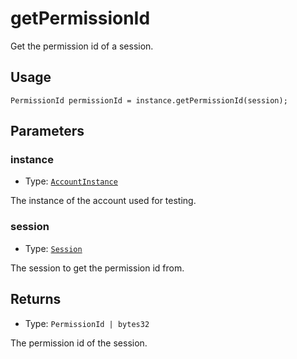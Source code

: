# getPermissionId 

Get the permission id of a session.

## Usage

```solidity copy
PermissionId permissionId = instance.getPermissionId(session);
```

## Parameters

### instance

- Type: [`AccountInstance`](/modulekit/glossary/types.mdx#accountinstance)

The instance of the account used for testing.


### session

- Type: [`Session`](/modulekit/glossary/types.mdx#session) 

The session to get the permission id from.

## Returns

- Type: `PermissionId | bytes32`

The permission id of the session.
